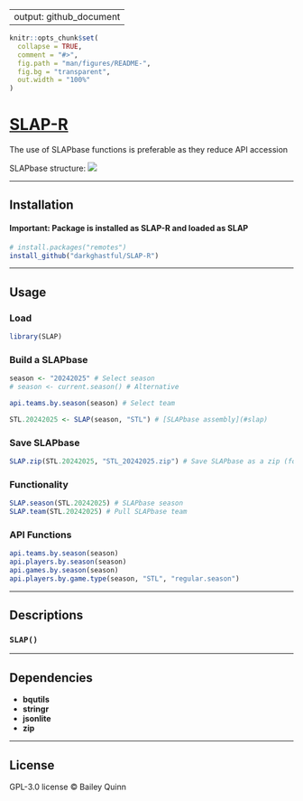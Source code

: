 
---
output: github_document
---

```r
knitr::opts_chunk$set(
  collapse = TRUE,
  comment = "#>",
  fig.path = "man/figures/README-",
  fig.bg = "transparent",
  out.width = "100%"
)
```


# **[SLAP-R](https://github.com/darkghastful/SLAP-R)**

The use of SLAPbase functions is preferable as they reduce API accession

SLAPbase structure:
![](inst/extdata/SLAPstructure.png)

---

## **Installation**
#### Important: Package is installed as SLAP-R and loaded as SLAP

<!-- From CRAN (when published) -->
<!-- install.packages("SLAP") -->

```r
# install.packages("remotes")
install_github("darkghastful/SLAP-R")
```

---

## **Usage**

### **Load**

```r
library(SLAP)
```

### **Build a SLAPbase**

```r
season <- "20242025" # Select season 
# season <- current.season() # Alternative

api.teams.by.season(season) # Select team

STL.20242025 <- SLAP(season, "STL") # [SLAPbase assembly](#slap)
```

### **Save SLAPbase**
```r
SLAP.zip(STL.20242025, "STL_20242025.zip") # Save SLAPbase as a zip (for external use)
```


<!-- #### Identify season -->
<!-- ```{r, results = "hide", warning = FALSE, message = FALSE, eval=FALSE} -->
<!-- season <- current.season() # Until the 20252026 season begins current.season() will return 20242025 -->
<!-- ``` -->

<!-- #### Select team -->
<!-- ```{r, results = "hide", warning = FALSE, message = FALSE, eval=FALSE} -->
<!-- api.teams.by.season(season) -->
<!-- ``` -->

<!-- #### [SLAP assembly](#slap) -->

<!-- ```{r, results = "hide", warning = FALSE, message = FALSE, eval=FALSE} -->
<!-- SLAP(season, "STL") # teamId, triCode, and teamName are all supported inputs -->
<!-- ``` -->

<!-- ```{r, results = "hide", warning = FALSE, message = FALSE, eval=FALSE} -->
<!-- [SLAP(season, "STL")](#slap) # teamId, triCode and teamName are all supported inputs -->
<!-- ``` -->



### **Functionality**

```r
SLAP.season(STL.20242025) # SLAPbase season
SLAP.team(STL.20242025) # Pull SLAPbase team
```


### **API Functions**

<!-- Disclaimer about API overuse -->

```r
api.teams.by.season(season)
api.players.by.season(season)
api.games.by.season(season)
api.players.by.game.type(season, "STL", "regular.season")
```

---

## **Descriptions**

### `SLAP()`

<!-- Description -->

<!-- - **Arguments** -->
<!--   - `arg` — Arg description. -->
<!-- - **Returns** -->
<!--   - returns - Return description. -->

<!-- ### **Example** -->
<!-- #### `function()` -->
<!-- Additional information. -->
<!-- ```{r scale, fig.width=12, fig.asp=90/212, dpi=300, echo=FALSE} -->
<!-- function() -->
<!-- ``` -->


<!-- ### `function()` -->

<!-- Description -->

<!-- - **Arguments** -->
<!--   - `arg` — Arg description. -->
<!-- - **Returns** -->
<!--   - returns - Return description. -->

<!-- ### **Example** -->
<!-- #### `function()` -->
<!-- Additional information. -->
<!-- ```{r scale, fig.width=12, fig.asp=90/212, dpi=300, echo=FALSE} -->
<!-- function() -->
<!-- ``` -->

---

## **Dependencies**

- **bqutils**
- **stringr**  
- **jsonlite**
- **zip**  

---

## **License**

GPL-3.0 license © Bailey Quinn
